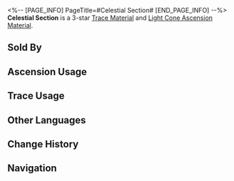 <%-- [PAGE_INFO]
PageTitle=#Celestial Section#
[END_PAGE_INFO] --%>
{{Item Infobox
|id          = 110232
|image       = Item Celestial Section.png{{subst:void|<!--$UPLOAD:<<SpriteOutput/ItemFigures/110232.png>-<Item Celestial Section.png>-<Item Icons>>-->}}
|type        = Trace Material
|type2       = Light Cone Ascension Material
|invCategory = Upgrade Materials
|rarity      = 3
|effect      = 
|description = Melodious section fallen from the heavens. Used to level up Traces moderately for {{Color|h|Harmony}} characters.
|source1     = [[Calyx: The Reverie (Dreamscape)]]
|source2     = [[Omni-Synthesizer]] &mdash; Material Synthesis
|source3     = [[Embers Exchange]]
|source4     = [[Omni-Synthesizer]] &mdash; Material Exchange
}}
{{Description|A musical section scattered from order. Falling silently from the edge of the heavens, it blends into the cacophony, like grains of sand scattered in the desert.<br /><br />''"No one notices it until it ignites a spark of inspiration..."''}}
'''Celestial Section''' is a 3-star [[Trace Material]] and [[Light Cone Ascension Material]].

==Sold By==
{{Shop Availability}}

==Ascension Usage==
{{Ascension Usage}}

==Trace Usage==
{{Trace Usage}}

==Other Languages==
{{Other Languages
|en   = Celestial Section
|zhs  = 空际小节
|zht  = 空際小節
|ja   = 空際の小節
|ko   = 천상의 소절
|es   = Compás celestial
|fr   = Séquence céleste
|ru   = Небесная интерлюдия
|th   = Celestial Section
|vi   = Ô Nhịp Thiên Không
|de   = Himmlischer Abschnitt
|id   = Celestial Section
|pt   = Seção Celestial
}}

==Change History==
{{Change History|2.0}}

==Navigation==
{{Upgrade Material Navbox}}